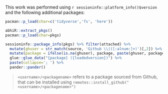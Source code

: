 This work was performed using `r sessioninfo::platform_info()$version` and the following additional
packages:

```r
pacman::p_load(char=c('tidyverse','fs', 'here'))

abhiR::extract_pkgs()
pacman::p_load(char=pkgs)

sessioninfo::package_info(pkgs) %>% filter(attached) %>%
  mutate(ghuser = str_match(source, 'Github \\(([:alnum:]+)')[,2]) %>%
  mutate(package = ifelse(is.na(ghuser), package, paste(ghuser, package, sep='/'))) %>%
  glue::glue_data("{package} ({loadedversion})") %>%
  paste(collapse='; ') %>%
  pander::pander()
```

> `<username>/<packagename>` refers to a package sourced from Github, that can be installed using `remotes::install_github("<username>/<packagename>")`
